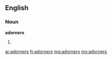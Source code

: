 ==English==
===Noun===
'''adorners'''
# {{plural of|[[adorner]]}}

[[ar:adorners]]
[[fr:adorners]]
[[mg:adorners]]
[[my:adorners]]